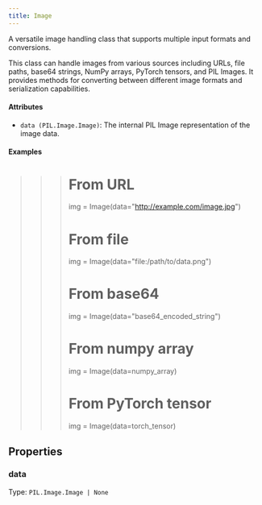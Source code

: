 ```yaml
---
title: Image
---
```



A versatile image handling class that supports multiple input formats and conversions.

This class can handle images from various sources including URLs, file paths, base64 strings,
NumPy arrays, PyTorch tensors, and PIL Images. It provides methods for converting between
different image formats and serialization capabilities.

#### Attributes

- `data (PIL.Image.Image)`: The internal PIL Image representation of the image data.

#### Examples

>>> # From URL
>>> img = Image(data="http://example.com/image.jpg")
>>>
>>> # From file
>>> img = Image(data="file:/path/to/data.png")
>>>
>>> # From base64
>>> img = Image(data="base64_encoded_string")
>>>
>>> # From numpy array
>>> img = Image(data=numpy_array)
>>>
>>> # From PyTorch tensor
>>> img = Image(data=torch_tensor)


## Properties

### data
Type: `PIL.Image.Image | None`

